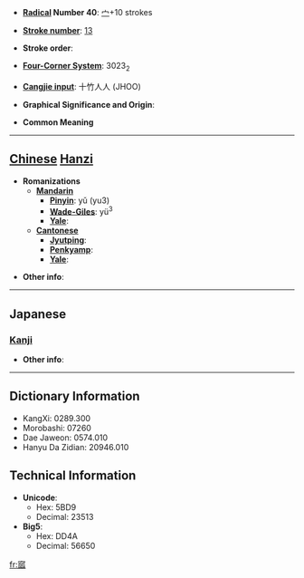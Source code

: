 * '''[[Wiktionary:Chinese radical index| Radical]] Number 40''': [[Wiktionary:Chinese radical index 宀|宀]]+10 strokes

* '''[[Wiktionary:Chinese total strokes index|Stroke number]]''': [[Wiktionary:Chinese total strokes index 13|13]]

* '''Stroke order''': 

* '''[[Wiktionary:Chinese four corner index|Four-Corner System]]''': 3023<sub>2</sub>

* '''[[Wiktionary:Chinese Cangjie index|Cangjie input]]''': 十竹人人 (JHOO)

* '''Graphical Significance and Origin''': 

* '''Common Meaning'''

----

== [[Chinese]] [[Hanzi]] ==

* '''Romanizations'''
** '''[[Mandarin]]'''
*** '''[[Pinyin]]''': yǔ (yu3)
*** '''[[Wade-Giles]]''': yü<sup>3</sup>
*** '''[[Yale]]''': 
** '''[[Cantonese]]'''
*** '''[[Jyutping]]''':
*** '''[[Penkyamp]]''': 
*** '''[[Yale]]''': 

* '''Other info''': 

----

==Japanese==
===[[Kanji]]===
{{kanji|on readings=[[ゆ]] (yu)|kun readings=[[ものうい]] (monoui), [[うむ]] (umu), [[なまける]] (namakeru), [[おこたる]] (okotaru)}}

* '''Other info''':  

----

== Dictionary Information ==

* KangXi: 0289.300
* Morobashi: 07260
* Dae Jaweon: 0574.010
* Hanyu Da Zidian: 20946.010

== Technical Information ==

* '''Unicode''':
** Hex: 5BD9
** Decimal: 23513
* '''Big5''':
** Hex: DD4A
** Decimal: 56650

[[fr:寙]]